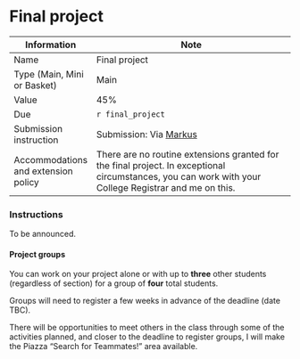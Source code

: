 # Final project
| **Information**                     | **Note**                                                                                                                                              |
|-------------------------------------|-------------------------------------------------------------------------------------------------------------------------------------------------------|
| Name                                | Final project                                                                                                                                         |
| Type (Main, Mini or Basket)         | Main                                                                                                                                                  |
| Value                               | 45%                                                                                                                                                   |
| Due                                 | `r final_project`                                                                                                                                     |
| Submission instruction              | Submission: Via [Markus](`r markus`)                                                                                                            |
| Accommodations and extension policy | There are no routine extensions granted for the final project. In exceptional circumstances, you can work with your College Registrar and me on this. |

### Instructions

To be announced.

#### Project groups

You can work on your project alone or with up to __three__ other students (regardless of section) for a group of __four__ total students.

Groups will need to register a few weeks in advance of the deadline (date TBC).

There will be opportunities to meet others in the class through some of the activities planned, and closer to the deadline to register groups, I will make the Piazza "Search for Teammates!" area available.
